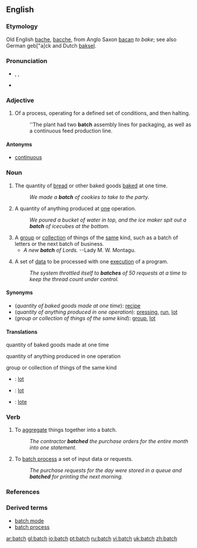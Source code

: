 ==English==

===Etymology===
Old English [[bache]], [[bacche]], from Anglo Saxon [[bacan]] ''to bake''; see also German geb["a]ck and Dutch [[baksel]].

===Pronunciation===
*{{AHD|băch}}, {{IPA|/bætʃ/}}, {{SAMPA|/<tt>b{tS</tt>/}}
*{{Rhymes|ætʃ}}

===Adjective===
{{en-adj|-}}

# Of a process, operating for a defined set of conditions, and then halting.
#:''The plant had two '''batch''' assembly lines for packaging, as well as a continuous feed production line.

====Antonyms====
* [[continuous]]

===Noun===
{{en-noun|es}}

# The quantity of [[bread]] or other baked goods [[bake]]d at one time.
#:''We made a '''batch''' of cookies to take to the party.''
# A quantity of anything produced at [[one]] operation. 
#:''We poured a bucket of water in top, and the ice maker spit out a '''batch''' of icecubes at the bottom.''
# A [[group]] or [[collection]] of things of the [[same]] kind, such as a batch of letters or the next batch of business. 
#* ''A new '''batch''' of Lords.'' --Lady M. W. Montagu.
# {{computing}} A set of [[data]] to be processed with one [[execute|execution]] of a program.
#:''The system throttled itself to '''batches''' of 50 requests at a time to keep the thread count under control.''

====Synonyms====
*(''quantity of baked goods made at one time''): [[recipe]]
*(''quantity of anything produced in one operation''): [[pressing]], [[run]], [[lot]]
*(''group or collection of things of the same kind''): [[group]], [[lot]]

====Translations====
;quantity of baked goods made at one time
{{top}}
{{mid}}
{{bottom}}

;quantity of anything produced in one operation
{{top}}
{{mid}}
{{bottom}}

;group or collection of things of the same kind
{{top}}
{{mid}}
{{bottom}}

{{checktrans}}
*{{ttbc|Dutch}}: [[lot]] {{n}}
*{{ttbc|French}}: [[lot]] {{m}}
*{{ttbc|Spanish}}: [[lote]] {{m}}

===Verb===
{{en-infl-reg-sibilant|bat|ch|}}

# To [[aggregate]] things together into a batch.
#:''The contractor '''batched''' the purchase orders for the entire month into one statement.''
# {{computing}} To [[batch process]] a set of input data or requests.
#:''The purchase requests for the day were stored in a queue and '''batched''' for printing the next morning.''

===References===
{{R:Webster 1913}}

===Derived terms===
*[[batch mode]]
*[[batch process]]

[[ar:batch]]
[[gl:batch]]
[[io:batch]]
[[pt:batch]]
[[ru:batch]]
[[vi:batch]]
[[uk:batch]]
[[zh:batch]]
